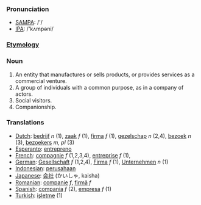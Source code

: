 ===Pronunciation===
*[[w:SAMPA|SAMPA]]: /'/
*[[w:IPA|IPA]]: /'kʌmpəni/
===[[Etymology]]===
===Noun===

#An entity that manufactures or sells products, or provides services as a commercial venture.
#A group of individuals with a common purpose, as in a company of actors.
#Social visitors.
#Companionship.

===Translations===

*[[Dutch]]: [[bedrijf]] ''n'' (1), [[zaak]] ''f'' (1), [[firma]] ''f'' (1), [[gezelschap]] ''n'' (2,4), [[bezoek]] ''n'' (3), [[bezoekers]] ''m, pl'' (3)
*[[Esperanto]]: [[entrepreno]]
*[[French]]: [[compagnie]] ''f'' (1,2,3,4), [[entreprise]] ''f'' (1),
*[[German]]: [[Gesellschaft]] ''f'' (1,2,4), [[Firma]] ''f'' (1), [[Unternehmen]] ''n'' (1)
*[[Indonesian]]: [[usaha|perusahaan]]
*[[Japanese]]: [[会社]] (かいしゃ, kaisha)
*[[Romanian]]: [[companie]] ''f'', [[firmă]] ''f''
*[[Spanish]]: [[compania]] ''f'' (2), [[empresa]] ''f'' (1)
*[[Turkish]]: [[işletme]] (1)